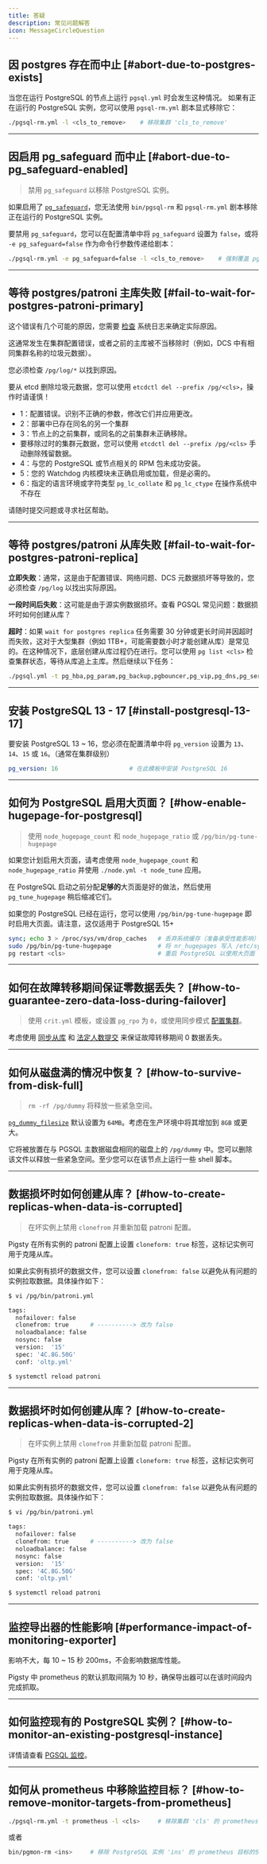 ```yaml
---
title: 答疑
description: 常见问题解答
icon: MessageCircleQuestion
---
```


## 因 postgres 存在而中止 [#abort-due-to-postgres-exists]

当您在运行 PostgreSQL 的节点上运行 `pgsql.yml` 时会发生这种情况。
如果有正在运行的 PostgreSQL 实例，您可以使用 `pgsql-rm.yml` 剧本显式移除它：

```bash
./pgsql-rm.yml -l <cls_to_remove>    # 移除集群 'cls_to_remove'
```

------

## 因启用 pg_safeguard 而中止 [#abort-due-to-pg_safeguard-enabled]

> 禁用 `pg_safeguard` 以移除 PostgreSQL 实例。

如果启用了 [`pg_safeguard`](/zh/pgsql/param#pg_safeguard)，您无法使用 `bin/pgsql-rm` 和 `pgsql-rm.yml` 剧本移除正在运行的 PostgreSQL 实例。

要禁用 `pg_safeguard`，您可以在配置清单中将 `pg_safeguard` 设置为 `false`，或将 `-e pg_safeguard=false` 作为命令行参数传递给剧本：

```bash
./pgsql-rm.yml -e pg_safeguard=false -l <cls_to_remove>    # 强制覆盖 pg_safeguard
```

------

## 等待 postgres/patroni 主库失败 [#fail-to-wait-for-postgres-patroni-primary]

这个错误有几个可能的原因，您需要 [检查](https://github.com/pgsty/pigsty/discussions/338) 系统日志来确定实际原因。

这通常发生在集群配置错误，或者之前的主库被不当移除时（例如，DCS 中有相同集群名称的垃圾元数据）。

您必须检查 `/pg/log/*` 以找到原因。

要从 etcd 删除垃圾元数据，您可以使用 `etcdctl del --prefix /pg/<cls>`，操作时请谨慎！

- 1：配置错误。识别不正确的参数，修改它们并应用更改。
- 2：部署中已存在同名的另一个集群
- 3：节点上的之前集群，或同名的之前集群未正确移除。
- 要移除过时的集群元数据，您可以使用 `etcdctl del --prefix /pg/<cls>` 手动删除残留数据。
- 4：与您的 PostgreSQL 或节点相关的 RPM 包未成功安装。
- 5：您的 Watchdog 内核模块未正确启用或加载，但是必需的。
- 6：指定的语言环境或字符类型 `pg_lc_collate` 和 `pg_lc_ctype` 在操作系统中不存在

请随时提交问题或寻求社区帮助。

------

## 等待 postgres/patroni 从库失败 [#fail-to-wait-for-postgres-patroni-replica]

**立即失败**：通常，这是由于配置错误、网络问题、DCS 元数据损坏等导致的，您必须检查 `/pg/log` 以找出实际原因。

**一段时间后失败**：这可能是由于源实例数据损坏。查看 PGSQL 常见问题：数据损坏时如何创建从库？

**超时**：如果 `wait for postgres replica` 任务需要 30 分钟或更长时间并因超时而失败，这对于大型集群（例如 1TB+，可能需要数小时才能创建从库）是常见的。在这种情况下，底层创建从库过程仍在进行。您可以使用 `pg list <cls>` 检查集群状态，等待从库追上主库。然后继续以下任务：

```bash
./pgsql.yml -t pg_hba,pg_param,pg_backup,pgbouncer,pg_vip,pg_dns,pg_service,pg_exporter,pg_register -l <problematic_replica>
```

------

## 安装 PostgreSQL 13 - 17 [#install-postgresql-13-17]

要安装 PostgreSQL 13 ~ 16，您必须在配置清单中将 `pg_version` 设置为 `13`、`14`、`15` 或 `16`。（通常在集群级别）

```yaml
pg_version: 16                    # 在此模板中安装 PostgreSQL 16
```


------

## 如何为 PostgreSQL 启用大页面？ [#how-enable-hugepage-for-postgresql]

> 使用 `node_hugepage_count` 和 `node_hugepage_ratio` 或 `/pg/bin/pg-tune-hugepage`

如果您计划启用大页面，请考虑使用 `node_hugepage_count` 和 `node_hugepage_ratio` 并使用 `./node.yml -t node_tune` 应用。

在 PostgreSQL 启动之前分配**足够的**大页面是好的做法，然后使用 `pg_tune_hugepage` 稍后缩减它们。

如果您的 PostgreSQL 已经在运行，您可以使用 `/pg/bin/pg-tune-hugepage` 即时启用大页面。请注意，这仅适用于 PostgreSQL 15+

```bash
sync; echo 3 > /proc/sys/vm/drop_caches   # 丢弃系统缓存（准备承受性能影响）
sudo /pg/bin/pg-tune-hugepage             # 将 nr_hugepages 写入 /etc/sysctl.d/hugepage.conf
pg restart <cls>                          # 重启 PostgreSQL 以使用大页面
```

------

## 如何在故障转移期间保证零数据丢失？ [#how-to-guarantee-zero-data-loss-during-failover]

> 使用 `crit.yml` 模板，或设置 `pg_rpo` 为 `0`，或使用同步模式 [配置集群](/zh/pgsql/admin#config-cluster)。

考虑使用 [同步从库](/zh/pgsql/config/#sync-standby) 和 [法定人数提交](/zh/pgsql/config/#quorum-commit) 来保证故障转移期间 0 数据丢失。

------

## 如何从磁盘满的情况中恢复？ [#how-to-survive-from-disk-full]

> `rm -rf /pg/dummy` 将释放一些紧急空间。

[`pg_dummy_filesize`](/zh/pgsql/param#pg_dummy_filesize) 默认设置为 `64MB`。考虑在生产环境中将其增加到 `8GB` 或更大。

它将被放置在与 PGSQL 主数据磁盘相同的磁盘上的 `/pg/dummy` 中。您可以删除该文件以释放一些紧急空间。至少您可以在该节点上运行一些 shell 脚本。

------

## 数据损坏时如何创建从库？ [#how-to-create-replicas-when-data-is-corrupted]

> 在坏实例上禁用 `clonefrom` 并重新加载 patroni 配置。

Pigsty 在所有实例的 patroni 配置上设置 `cloneform: true` 标签，这标记实例可用于克隆从库。

如果此实例有损坏的数据文件，您可以设置 `clonefrom: false` 以避免从有问题的实例拉取数据。具体操作如下：

```bash
$ vi /pg/bin/patroni.yml

tags:
  nofailover: false
  clonefrom: true      # ----------> 改为 false
  noloadbalance: false
  nosync: false
  version:  '15'
  spec: '4C.8G.50G'
  conf: 'oltp.yml'

$ systemctl reload patroni
```

------

## 数据损坏时如何创建从库？ [#how-to-create-replicas-when-data-is-corrupted-2]

> 在坏实例上禁用 `clonefrom` 并重新加载 patroni 配置。

Pigsty 在所有实例的 patroni 配置上设置 `cloneform: true` 标签，这标记实例可用于克隆从库。

如果此实例有损坏的数据文件，您可以设置 `clonefrom: false` 以避免从有问题的实例拉取数据。具体操作如下：

```bash
$ vi /pg/bin/patroni.yml

tags:
  nofailover: false
  clonefrom: true      # ----------> 改为 false
  noloadbalance: false
  nosync: false
  version:  '15'
  spec: '4C.8G.50G'
  conf: 'oltp.yml'

$ systemctl reload patroni
```

------

## 监控导出器的性能影响 [#performance-impact-of-monitoring-exporter]

影响不大，每 10 ~ 15 秒 200ms，不会影响数据库性能。

Pigsty 中 prometheus 的默认抓取间隔为 10 秒，确保导出器可以在该时间段内完成抓取。

------

## 如何监控现有的 PostgreSQL 实例？ [#how-to-monitor-an-existing-postgresql-instance]

详情请查看 [PGSQL 监控](/zh/pgsql/monitor/)。

------

## 如何从 prometheus 中移除监控目标？ [#how-to-remove-monitor-targets-from-prometheus]

```bash
./pgsql-rm.yml -t prometheus -l <cls>     # 移除集群 'cls' 的 prometheus 目标
```

或者

```bash
bin/pgmon-rm <ins>     # 移除 PostgreSQL 实例 'ins' 的 prometheus 目标的快捷方式
```